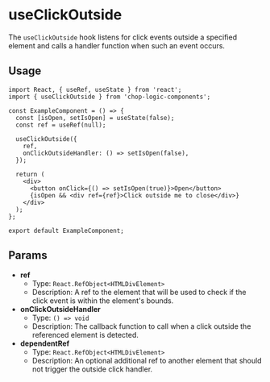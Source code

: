 
<Meta of={UseClickOutsideStories} title='Hooks/useClickOutside' />

# useClickOutside

The `useClickOutside` hook listens for click events outside a specified element and calls a handler function when such an event occurs.

<Canvas>
  <Story of={UseClickOutsideStories.Default} />
</Canvas>

## Usage

```tsx
import React, { useRef, useState } from 'react';
import { useClickOutside } from 'chop-logic-components';

const ExampleComponent = () => {
  const [isOpen, setIsOpen] = useState(false);
  const ref = useRef(null);

  useClickOutside({
    ref,
    onClickOutsideHandler: () => setIsOpen(false),
  });

  return (
    <div>
      <button onClick={() => setIsOpen(true)}>Open</button>
      {isOpen && <div ref={ref}>Click outside me to close</div>}
    </div>
  );
};

export default ExampleComponent;
```

## Params

- **ref**
  - Type: `React.RefObject<HTMLDivElement>`
  - Description: A ref to the element that will be used to check if the click event is within the element's bounds.
- **onClickOutsideHandler**
  - Type: `() => void`
  - Description: The callback function to call when a click outside the referenced element is detected.
- **dependentRef**
  - Type: `React.RefObject<HTMLDivElement>`
  - Description: An optional additional ref to another element that should not trigger the outside click handler.
